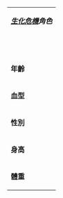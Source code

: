 {| class="toccolours" style="float:right; margin:0 0 0.5em 1em; width:25em; clear:right;"
|-
|colspan=2 style="text-align:center;" | '''''[[生化危機]]角色'''''
|-
|colspan=2 style="text-align:center;" | {{{圖片}}}
|-
!colspan=2 style="font-size: larger" | {{{姓名}}}
|-
|'''年齡''' || {{{年齡}}}
|-
|'''血型''' || {{{血型}}}
|-
|'''性別''' || {{{性別}}}
|-
|'''身高''' || {{{身高}}}
|-
|'''體重''' || {{{體重}}}
|}